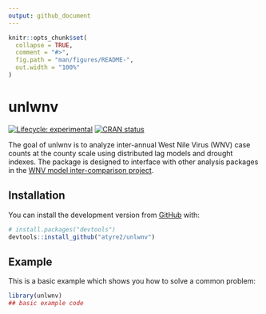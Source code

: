 ```yaml
---
output: github_document
---
```


<!-- README.md is generated from README.Rmd. Please edit that file -->

```r
knitr::opts_chunk$set(
  collapse = TRUE,
  comment = "#>",
  fig.path = "man/figures/README-",
  out.width = "100%"
)
```

# unlwnv

<!-- badges: start -->
[![Lifecycle: experimental](https://img.shields.io/badge/lifecycle-experimental-orange.svg)](https://www.tidyverse.org/lifecycle/#experimental)
[![CRAN status](https://www.r-pkg.org/badges/version/unlwnv)](https://CRAN.R-project.org/package=unlwnv)
<!-- badges: end -->

The goal of unlwnv is to analyze inter-annual West Nile Virus (WNV) case counts at the county scale using distributed lag models and drought indexes. The package is designed to interface with other analysis packages in the [WNV model inter-comparison project](https://github.com/akeyel/dfmip).

## Installation

You can install the development version from [GitHub](https://github.com/) with:

``` r
# install.packages("devtools")
devtools::install_github("atyre2/unlwnv")
```
## Example

This is a basic example which shows you how to solve a common problem:

```r
library(unlwnv)
## basic example code
```

